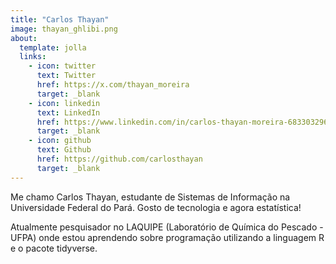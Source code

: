 ```yaml
---
title: "Carlos Thayan"
image: thayan_ghlibi.png
about:
  template: jolla
  links:
    - icon: twitter
      text: Twitter
      href: https://x.com/thayan_moreira
      target: _blank
    - icon: linkedin
      text: LinkedIn
      href: https://www.linkedin.com/in/carlos-thayan-moreira-683303296/
      target: _blank
    - icon: github
      text: Github
      href: https://github.com/carlosthayan
      target: _blank
---
```


Me chamo Carlos Thayan, estudante de Sistemas de Informação na Universidade Federal do Pará. Gosto de tecnologia e agora estatística!

Atualmente pesquisador no LAQUIPE (Laboratório de Química do Pescado - UFPA) onde estou aprendendo sobre programação utilizando a linguagem R e o pacote tidyverse.
